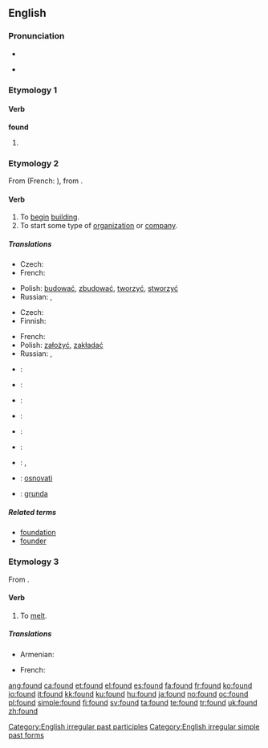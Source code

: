 ==English==

{{rank|last|here|thought|139|found|people|still|just}}

===Pronunciation===
* {{IPA|/'fɑʊnd/}}
* {{audio|en-us-found.ogg|Audio (US)}}
*: {{rhymes|aʊnd}}

===Etymology 1===

====Verb====
'''found'''

# {{past of|[[find]]}}

===Etymology 2===
From {{etyl|fro}} {{term|founder|lang=fro}} (French: {{term|fonder|lang=fr}}), from {{etyl|la}} {{term|fundare}}.

====Verb====
{{en-verb}}

# To [[begin]] [[building]].
# To start some type of [[organization]] or [[company]].

=====Translations=====
{{trans-top|to begin building}}
* Czech: {{t|cs|založit}}
* French: {{t|fr|fonder}}
{{trans-mid}}
* Polish: [[budować]], [[zbudować]], [[tworzyć]], [[stworzyć]]
* Russian: {{t|ru|основывать|tr=osnóvyvat'|sc=Cyrl}} {{impf}}, {{t|ru|основать|tr=osnovát'|sc=Cyrl}} {{pf}}
{{trans-bottom}}

{{trans-top|to start organization}}
* Czech: {{t|cs|založit}}
* Finnish: {{t|fi|perustaa}}
{{trans-mid}}
* French: {{t|fr|fonder}}
* Polish: [[założyć]], [[zakładać]]
* Russian: {{t|ru|основывать|tr=osnóvyvat'|sc=Cyrl}} {{impf}}, {{t|ru|основать|tr=osnovát'|sc=Cyrl}} {{pf}}
{{trans-bottom}}

{{checktrans-top}}
* {{ttbc|Armenian}}: {{t|hy|հիմնել|tr=himnel|sc=Armn|xs=Armenian}}
* {{ttbc|Danish}}: {{t+|da|grundlægge}}
* {{ttbc|Dutch}}: {{t+|nl|stichten}}
* {{ttbc|Esperanto}}: {{t-|eo|fondi|xs=Esperanto}}
* {{ttbc|Estonian}}: {{t|et|asutama}}
{{checktrans-mid}}
* {{ttbc|Portuguese}}: {{t+|pt|fundar}}
* {{ttbc|Spanish}}: {{t-|es|fundar}}, {{t-|es|instaurar}}
* {{ttbc|Serbian}}: [[osnovati]]
* {{ttbc|Swedish}}: [[grunda]]
{{checktrans-bottom}}

=====Related terms=====
* [[foundation]]
* [[founder]]

===Etymology 3===
From {{etyl|frm}} {{term|fondre|lang=frm}}.

====Verb====
{{en-verb}}

# To [[melt]].

=====Translations=====
{{trans-top|to melt}}
* Armenian: {{t-|hy|ձուլել|tr=julel|sc=Armn|xs=Armenian}}
{{trans-mid}}
* French: {{t+|fr|fondre}}
{{trans-bottom}}

[[Category:English irregular past participles]]
[[Category:English irregular simple past forms]]

[[ang:found]]
[[ca:found]]
[[et:found]]
[[el:found]]
[[es:found]]
[[fa:found]]
[[fr:found]]
[[ko:found]]
[[io:found]]
[[it:found]]
[[kk:found]]
[[ku:found]]
[[hu:found]]
[[ja:found]]
[[no:found]]
[[oc:found]]
[[pl:found]]
[[simple:found]]
[[fi:found]]
[[sv:found]]
[[ta:found]]
[[te:found]]
[[tr:found]]
[[uk:found]]
[[zh:found]]